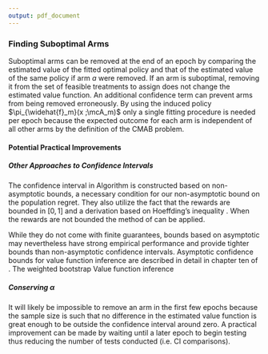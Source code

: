 ```yaml
---
output: pdf_document
---
```


### Finding Suboptimal Arms

Suboptimal arms can be removed at the end of an epoch by comparing the estimated
value of the fitted optimal policy and that of the estimated value of the same policy 
if arm $a$ were removed. If an arm is suboptimal, removing it from the set of feasible
treatments to assign does not change the estimated value function. An additional confidence
term can prevent arms from being removed erroneously. By using the induced policy $\pi_{\widehat{f}_m}(x ;\mcA_m)$ only a single fitting procedure is needed per epoch because the expected 
outcome for each arm is independent of all other arms by the definition of the CMAB problem.



\begin{algorithm}[H]
\SetAlgoVlined
\KwIn{Active arm set $\mcA_m$, Function class $\mcF$, Recent epoch history $\mcH_m$}

Compute $\widehat{f}_m = \argmin_{f \in \mcF} \sum_{\mcH_m}$

Compute $\widehat{\mcV}\left(\pi_{\widehat{f}_m}(x ;\mcA_m)\right)$

Define $\zeta_{m, \alpha} = (M - m + 1)\log{\left(\frac{ \log|\mcF| / \alpha}{2 n_m}\right)}$ // Confidence half-width

Set $\mcA_{m + 1} = \mcA_m$

 \For{$a \in \mcA_m$}{
 
 Define $\mcA_{\not a} = \mcA_m \ a$
 
 Compute $\widehat{\mcV} \left(\pi_{\widehat{f}_m}(x ;\mcA_{\not a})\right)$
 
 \If{$\widehat{\mcV}(\pi_{\widehat{f}_m}(x ;\mcA_m)) - \widehat{\mcV}(\pi_{\widehat{f}_m}(x ;\mcA_{\not a})) \geq \zeta_m$}{
 
 Update $\mcA_{m + 1} = \mcA_{m + 1} \ a$
 }
 
 Return $\mcA_{m + 1}$
 
}

 \caption{Removing Suboptimal Arms Subroutine}
\label{alg:P1Suboptimal}
\end{algorithm}

#### Potential Practical Improvements

##### Other Approaches to Confidence Intervals

The confidence interval in Algorithm \ref{alg:P1Suboptimal} is constructed based 
on non-asymptotic bounds, a necessary condition for our non-asymptotic bound on the population regret. They also utilize the fact that the rewards are bounded in $[0, 1]$ and a derivation based on Hoeffding's inequality \citep{maurer2009empirical}. When the rewards are not bounded the method of \cite{howard2021time} can be applied.

While they do not come with finite guarantees, bounds based on asymptotic may nevertheless
have strong empirical performance and provide tighter bounds than non-asymptotic confidence intervals. Asymptotic confidence bounds for value function inference are described in detail in chapter ten of  \cite{tsiatis2019dynamic}. The weighted bootstrap \cite{rubin1981bayesian, ma2005robust}
Value function inference\cite{wu2021resampling}

##### Conserving $\alpha$ 

It will likely be impossible to remove an arm in the first few epochs because 
the sample size is such that no difference in the estimated value function is great
enough to be outside the confidence interval around zero. A practical improvement can be made by waiting until a later epoch to begin testing thus reducing the number of tests conducted (i.e. CI comparisons).